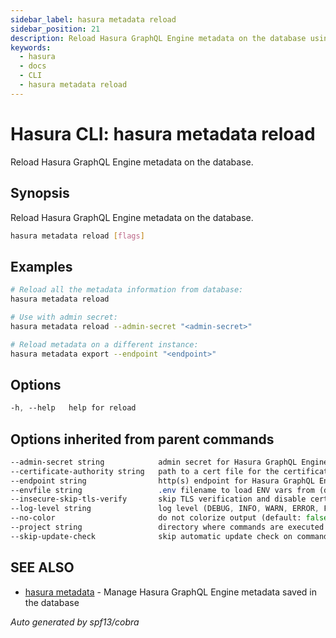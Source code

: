 ```yaml
---
sidebar_label: hasura metadata reload
sidebar_position: 21
description: Reload Hasura GraphQL Engine metadata on the database using the Hasura CLI
keywords:
  - hasura
  - docs
  - CLI
  - hasura metadata reload
---
```


# Hasura CLI: hasura metadata reload

Reload Hasura GraphQL Engine metadata on the database.

## Synopsis

Reload Hasura GraphQL Engine metadata on the database.

```bash
hasura metadata reload [flags]
```

## Examples

```bash
# Reload all the metadata information from database:
hasura metadata reload

# Use with admin secret:
hasura metadata reload --admin-secret "<admin-secret>"

# Reload metadata on a different instance:
hasura metadata export --endpoint "<endpoint>"
```

## Options

```sass
-h, --help   help for reload
```

## Options inherited from parent commands

```sass
--admin-secret string            admin secret for Hasura GraphQL Engine (env "HASURA_GRAPHQL_ADMIN_SECRET")
--certificate-authority string   path to a cert file for the certificate authority (env "HASURA_GRAPHQL_CERTIFICATE_AUTHORITY")
--endpoint string                http(s) endpoint for Hasura GraphQL Engine (env "HASURA_GRAPHQL_ENDPOINT")
--envfile string                 .env filename to load ENV vars from (default ".env")
--insecure-skip-tls-verify       skip TLS verification and disable cert checking (default: false) (env "HASURA_GRAPHQL_INSECURE_SKIP_TLS_VERIFY")
--log-level string               log level (DEBUG, INFO, WARN, ERROR, FATAL) (default "INFO")
--no-color                       do not colorize output (default: false)
--project string                 directory where commands are executed (default: current dir)
--skip-update-check              skip automatic update check on command execution
```

## SEE ALSO

- [hasura metadata](/hasura-cli/commands/hasura_metadata.mdx) - Manage Hasura GraphQL Engine metadata saved in the database

_Auto generated by spf13/cobra_

